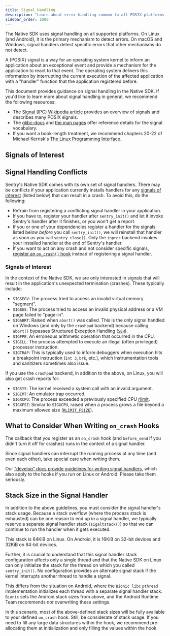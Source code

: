 ```yaml
---
title: Signal Handling
description: "Learn about error handling common to all POSIX platforms."
sidebar_order: 1000
---
```

The Native SDK uses signal handling on all supported platforms. On Linux (and Android), it is the primary mechanism to detect errors. On macOS and Windows, signal handlers detect specific errors that other mechanisms do not detect.

A (POSIX) signal is a way for an operating system kernel to inform an application about an exceptional event and provide a mechanism for the application to react to that event. The operating system delivers this information by interrupting the current execution of the affected  application with a "handler" function that the application registered before.

This document provides guidance on signal handling in the Native SDK. If you'd like to learn more about signal handling in general, we recommend the following resources:

* The [Signal (IPC) Wikipedia article](https://en.wikipedia.org/wiki/Signal_(IPC)) provides an overview of signals and describes many POSIX signals.
* The [glibc-docs](https://www.gnu.org/software/libc/manual/html_node/Signal-Handling.html) and [the man pages](https://man7.org/linux/man-pages/man7/signal.7.html) offer reference details for the signal vocabulary.
* If you want a book-length treatment, we recommend chapters 20-22 of Michael Kerrisk's [The Linux Programming Interface](https://man7.org/tlpi/).
 

## Signals of Interest

## Signal Handling Conflicts

Sentry's Native SDK comes with its own set of signal handlers. There may be conflicts if your application currently installs handlers for any [signals of interest](#signals-of-interest) (listed below) that can result in a crash. To avoid this, do the following:

* Refrain from registering a conflicting signal handler in your application.
* If you have to, register your handler after `sentry_init()` and let it invoke Sentry's handler after it finishes, or you won't get a report.
* If you or one of your dependencies register a handler for the signals listed below _before_ you call `sentry_init()`, we will reinstall that handler as soon as you call `sentry_close()`. Only the `inproc` backend invokes your installed handler at the end of Sentry's handler.
* If you want to act on any crash and not consider specific signals, [register an `on_crash()` hook](https://docs.sentry.io/platforms/native/configuration/filtering/#using-on_crash) instead of registering a signal handler.

### Signals of Interest

In the context of the Native SDK, we are only interested in signals that will result in the application's unexpected termination (crashes). These typically include:

* `SIGSEGV`: The process tried to access an invalid virtual memory "segment".
* `SIGBUS`: The process tried to access an invalid physical address or a VM page failed to "page-in".
* `SIGABRT`: Raised when `abort()` was called. This is the only signal handled on Windows (and only by the `crashpad` backend) because calling `abort()` bypasses Structured Exception Handling ([`SEH`](https://learn.microsoft.com/en-us/windows/win32/debug/structured-exception-handling)).
* `SIGFPE`: An erroneous arithmetic operation that occurred in the CPU.
* `SIGILL`: The process attempted to execute an illegal (often privileged) processor instruction.
* `SIGTRAP`: This is typically used to inform debuggers when execution hits a breakpoint instruction (`int 3`, `brk`, etc.), which instrumentation tools and sanitizers sometimes also issue.

If you use the `crashpad` backend, in addition to the above, on Linux, you will also get crash reports for:

* `SIGSYS`: The kernel received a system call with an invalid argument.
* `SIGEMT`: An emulator trap occurred.
* `SIGXCPU`: The process exceeded a previously specified CPU [rlimit](https://pubs.opengroup.org/onlinepubs/9699919799/functions/getrlimit.html).
* `SIGXFSZ`: Similar to `SIGXCPU`, raised when a process grows a file beyond a maximum allowed size ([`RLIMIT_FSIZE`](https://man7.org/linux/man-pages/man2/getrlimit.2.html)). 

## What to Consider When Writing `on_crash` Hooks

The callback that you register as an `on_crash` hook (and `before_send` if you didn't turn it off for crashes) runs in the context of a signal handler.

Since signal handlers can interrupt the running process at any time (and even each other), take  special care when writing them. 

Our ["develop" docs provide guidelines for writing signal handlers](https://develop.sentry.dev/sdk/signal-handlers/), which also apply to the hooks if you run on Linux or Android. Please take them seriously.

## Stack Size in the Signal Handler

In addition to the above guidelines, you must consider the signal handler's stack usage. Because a stack overflow (where the process stack is exhausted) can be one reason to end up in a signal handler, we typically reserve a separate signal handler stack (`sigaltstack()`) so that we can continue to run the handler when it gets executed.

This stack is 64KiB on Linux. On Android, it is 16KiB on 32-bit devices and 32KiB on 64-bit devices.

Further, it is crucial to understand that this signal handler stack configuration affects only a single thread and that the Native SDK on Linux can only initialize the stack for the thread on which you called `sentry_init()`. No configuration provides an alternate signal stack if the kernel interrupts another thread to handle a signal.

This differs from the situation on Android, where the `Bionic libc` `pthread` implementation initializes each thread with a separate signal handler stack. `Bionic` sets the Android stack sizes from above, and the Android Runtime Team recommends _not_ overwriting these settings.

In this scenario, most of the above-defined stack sizes will be fully available to your defined `on_crash` hook. Still, be considerate of stack usage. If you need to fill any large data structures within the hook, we recommend pre-allocating them at initialization and only filling the values within the hook.
